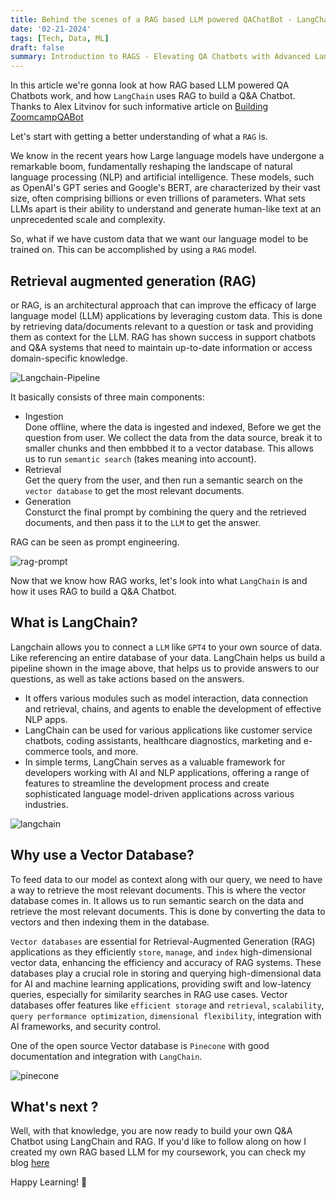 ```yaml
---
title: Behind the scenes of a RAG based LLM powered QAChatBot - LangChain - GPT4
date: '02-21-2024'
tags: [Tech, Data, ML]
draft: false
summary: Introduction to RAGS - Elevating QA Chatbots with Advanced Language Models
---
```


In this article we're gonna look at how RAG based LLM powered QA Chatbots work, and how `LangChain` uses RAG to build a Q&A Chatbot.
Thanks to Alex Litvinov for such informative article on [Building ZoomcampQABot](https://www.youtube.com/watch?v=QhFLeZV-PVk)

Let's start with getting a better understanding of what a `RAG` is.

We know in the recent years how Large language models have undergone a remarkable boom, fundamentally reshaping the landscape
of natural language processing (NLP) and artificial intelligence. These models, such as OpenAI's GPT series and Google's BERT, are
characterized by their vast size, often comprising billions or even trillions of parameters. What sets LLMs apart
is their ability to understand and generate human-like text at an unprecedented scale and complexity.

So, what if we have custom data that we want our language model to be trained on. This can be accomplished by using
a `RAG` model.

## Retrieval augmented generation (RAG)

or RAG, is an architectural approach that can improve the efficacy of
large language model (LLM) applications by leveraging custom data.
This is done by retrieving data/documents relevant to a question or task and providing them
as context for the LLM. RAG has shown success in support chatbots and Q&A systems
that need to maintain up-to-date information or access domain-specific knowledge.

<img className="inline" src="/static/images/Blog/langchain-pipeline.png" alt="Langchain-Pipeline" />

It basically consists of three main components:

- Ingestion \
  Done offline, where the data is ingested and indexed, Before we get the question from user. We collect the data from
  the data source, break it to smaller chunks and then embbbed it to a vector database. This allows us to run `semantic search` (takes meaning into account).
- Retrieval \
  Get the query from the user, and then run a semantic search on the `vector database` to get the most relevant documents.
- Generation \
  Consturct the final prompt by combining the query and the retrieved documents, and then pass it to the `LLM` to get the answer.

RAG can be seen as prompt engineering.

<img className="inline" src="/static/images/Blog/rag-promt.png" alt="rag-prompt" />

Now that we know how RAG works, let's look into what `LangChain` is and how it uses RAG to build a Q&A Chatbot.

## What is LangChain?

Langchain allows you to connect a `LLM` like `GPT4` to your own source of data. Like referencing an entire database of
your data. LangChain helps us build a pipeline shown in the image above, that helps us to provide answers to our questions,
as well as take actions based on the answers.

- It offers various modules such as model interaction, data connection and retrieval, chains, and agents to enable the development of effective NLP apps.
- LangChain can be used for various applications like customer service chatbots, coding assistants, healthcare diagnostics, marketing and e-commerce tools, and more.
- In simple terms, LangChain serves as a valuable framework for developers working with AI and NLP applications, offering a range of features to streamline the development process and create sophisticated language model-driven applications across various industries.

<img className="inline" src="/static/images/Blog/langchain-home.png" alt="langchain" />

## Why use a Vector Database?

To feed data to our model as context along with our query, we need to have a way to retrieve the most relevant documents.
This is where the vector database comes in.
It allows us to run semantic search on the data and retrieve the most relevant documents.
This is done by converting the data to vectors and then indexing them in the database.

`Vector databases` are essential for Retrieval-Augmented Generation (RAG) applications as they efficiently `store`, `manage`, and `index` high-dimensional vector data, enhancing the efficiency and accuracy of RAG systems.
These databases play a crucial role in storing and querying high-dimensional data for AI and machine learning applications, providing swift and low-latency queries, especially for similarity searches in RAG use cases.
Vector databases offer features like `efficient storage` and `retrieval`, `scalability`, `query performance optimization`, `dimensional flexibility`, integration with AI frameworks, and security control.

One of the open source Vector database is `Pinecone` with good documentation and integration with `LangChain`.

<img className="inline" src="/static/images/Blog/pinecone.png" alt="pinecone" />

## What's next ?

Well, with that knowledge, you are now ready to build your own Q&A Chatbot using LangChain and RAG.
If you'd like to follow along on how I created my own RAG based LLM for my coursework, you can check my blog [here](https://moh1tt.vercel.app/blog/STA5635)

Happy Learning! 🚀
